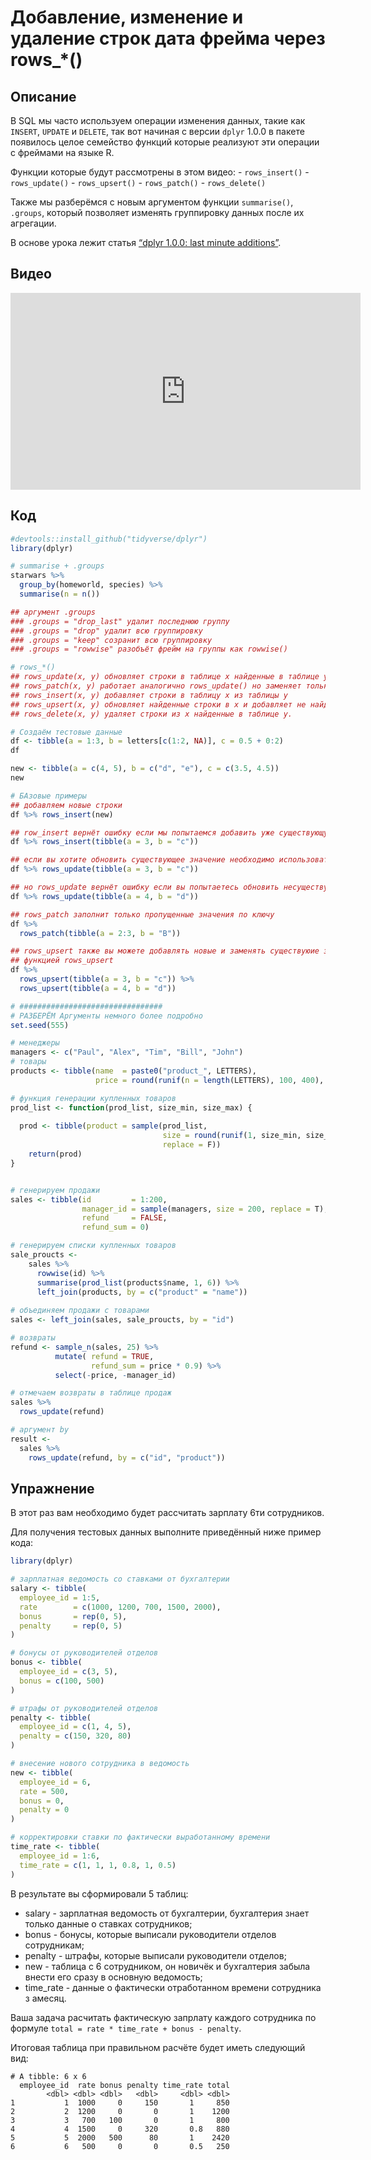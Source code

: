 # Добавление, изменение и удаление строк дата фрейма через rows_*()

## Описание
В SQL мы часто используем операции изменения данных, такие как `INSERT`, `UPDATE` и `DELETE`, так вот начиная с версии `dplyr` 1.0.0 в пакете появилось целое семейство функций которые реализуют эти операции с фреймами на языке R.

Функции которые будут рассмотрены в этом видео:
- `rows_insert()`
- `rows_update()`
- `rows_upsert()`
- `rows_patch()`
- `rows_delete()`

Также мы разберёмся с новым аргументом функции `summarise()`, `.groups`, который позволяет изменять группировку данных после их агрегации.

В основе урока лежит статья ["dplyr 1.0.0: last minute additions"](https://www.tidyverse.org/blog/2020/05/dplyr-1-0-0-last-minute-additions/).

## Видео
<iframe width="560" height="315" src="https://www.youtube.com/embed/A2nDQqH9Kr0?enablejsapi=1" title="YouTube video player" frameborder="0" allow="accelerometer; autoplay; clipboard-write; encrypted-media; gyroscope; picture-in-picture" allowfullscreen></iframe>

## Код
```r
#devtools::install_github("tidyverse/dplyr")
library(dplyr)

# summarise + .groups
starwars %>% 
  group_by(homeworld, species) %>% 
  summarise(n = n())

## аргумент .groups
### .groups = "drop_last" удалит последнюю группу
### .groups = "drop" удалит всю группировку
### .groups = "keep" созранит всю группировку
### .groups = "rowwise" разобъёт фрейм на группы как rowwise()

# rows_*()
## rows_update(x, y) обновляет строки в таблице x найденные в таблице y
## rows_patch(x, y) работает аналогично rows_update() но заменяет только NA
## rows_insert(x, y) добавляет строки в таблицу x из таблицы y
## rows_upsert(x, y) обновляет найденные строки в x и добавляет не найденные из таблицы y
## rows_delete(x, y) удаляет строки из x найденные в таблице y.

# Создаём тестовые данные
df <- tibble(a = 1:3, b = letters[c(1:2, NA)], c = 0.5 + 0:2)
df

new <- tibble(a = c(4, 5), b = c("d", "e"), c = c(3.5, 4.5))
new

# БАзовые примеры
## добавляем новые строки
df %>% rows_insert(new)

## row_insert вернёт ошибку если мы попытаемся добавить уже существующую строку
df %>% rows_insert(tibble(a = 3, b = "c"))

## если вы хотите обновить существующее значение необходимо использовать row_update
df %>% rows_update(tibble(a = 3, b = "c"))

## но rows_update вернёт ошибку если вы попытаетесь обновить несуществующее значание
df %>% rows_update(tibble(a = 4, b = "d"))

## rows_patch заполнит только пропущенные значения по ключу
df %>% 
  rows_patch(tibble(a = 2:3, b = "B"))

## rows_upsert также вы можете добавлять новые и заменять существуюие значения 
## функцией rows_upsert
df %>% 
  rows_upsert(tibble(a = 3, b = "c")) %>% 
  rows_upsert(tibble(a = 4, b = "d"))

# ################################
# РАЗБЕРЁМ Аргументы немного более подробно
set.seed(555)

# менеджеры
managers <- c("Paul", "Alex", "Tim", "Bill", "John")
# товары
products <- tibble(name  = paste0("product_", LETTERS), 
                   price = round(runif(n = length(LETTERS), 100, 400), 0))

# функция генерации купленных товаров
prod_list <- function(prod_list, size_min, size_max) {
  
  prod <- tibble(product = sample(prod_list, 
                                  size = round(runif(1, size_min, size_max), 0) ,
                                  replace = F))
    return(prod)
}


# генерируем продажи
sales <- tibble(id         = 1:200,
                manager_id = sample(managers, size = 200, replace = T),
                refund     = FALSE,
                refund_sum = 0)

# генерируем списки купленных товаров
sale_proucts <-
    sales %>%
      rowwise(id) %>%
      summarise(prod_list(products$name, 1, 6)) %>%
      left_join(products, by = c("product" = "name"))
  
# объединяем продажи с товарами
sales <- left_join(sales, sale_proucts, by = "id")

# возвраты
refund <- sample_n(sales, 25) %>%
          mutate( refund = TRUE,
                  refund_sum = price * 0.9) %>%
          select(-price, -manager_id) 

# отмечаем возвраты в таблице продаж
sales %>%
  rows_update(refund)

# аргумент by
result <-
  sales %>%
    rows_update(refund, by = c("id", "product"))
```

## Упражнение
В этот раз вам необходимо будет рассчитать зарплату 6ти сотрудников. 

Для получения тестовых данных выполните приведённый ниже пример кода:

```r
library(dplyr)

# зарплатная ведомость со ставками от бухгалтерии
salary <- tibble(
  employee_id = 1:5,
  rate        = c(1000, 1200, 700, 1500, 2000),
  bonus       = rep(0, 5),
  penalty     = rep(0, 5)
)

# бонусы от руководителей отделов
bonus <- tibble(
  employee_id = c(3, 5),
  bonus = c(100, 500)
)

# штрафы от руководителей отделов
penalty <- tibble(
  employee_id = c(1, 4, 5),
  penalty = c(150, 320, 80)
)

# внесение нового сотрудника в ведомость
new <- tibble(
  employee_id = 6,
  rate = 500,
  bonus = 0,
  penalty = 0
)

# корректировки ставки по фактически выработанному времени
time_rate <- tibble(
  employee_id = 1:6, 
  time_rate = c(1, 1, 1, 0.8, 1, 0.5)
)
```

В результате вы сформировали 5 таблиц:

* salary - зарплатная ведомость от бухгалтерии, бухгалтерия знает только данные о ставках сотрудников;
* bonus - бонусы, которые выписали руководители отделов сотрудникам;
* penalty - штрафы, которые выписали руководители отделов;
* new - таблица с 6 сотрудником, он новичёк и бухгалтерия забыла внести его сразу в основную ведомость;
* time_rate - данные о фактически отработанном времени сотрудника з амесяц.

Ваша задача расчитать фактическую запрлату каждого сотрудника по формуле `total = rate * time_rate + bonus - penalty`.

Итоговая таблица при правильном расчёте будет иметь следующий вид:
```
# A tibble: 6 x 6
  employee_id  rate bonus penalty time_rate total
        <dbl> <dbl> <dbl>   <dbl>     <dbl> <dbl>
1           1  1000     0     150       1     850
2           2  1200     0       0       1    1200
3           3   700   100       0       1     800
4           4  1500     0     320       0.8   880
5           5  2000   500      80       1    2420
6           6   500     0       0       0.5   250
```
